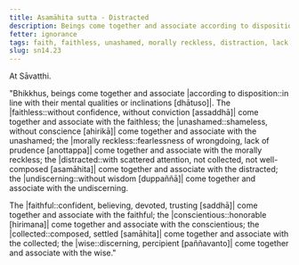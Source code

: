 ```yaml
---
title: Asamāhita sutta - Distracted
description: Beings come together and associate according to disposition. The distracted come together and associate with the distracted, and other pairs of dispositions are mentioned.
fetter: ignorance
tags: faith, faithless, unashamed, morally reckless, distraction, lack of discernment, conscientious, collected, wise, beings, friendship, sn, sn12-21, sn14
slug: sn14.23
---
```


At Sāvatthi.

"Bhikkhus, beings come together and associate |according to disposition::in line with their mental qualities or inclinations [dhātuso]|. The |faithless::without confidence, without conviction [assaddhā]| come together and associate with the faithless; the |unashamed::shameless, without conscience [ahirikā]| come together and associate with the unashamed; the |morally reckless::fearlessness of wrongdoing, lack of prudence [anottappa]| come together and associate with the morally reckless; the |distracted::with scattered attention, not collected, not well-composed [asamāhita]| come together and associate with the distracted; the |undiscerning::without wisdom [duppaññā]| come together and associate with the undiscerning.

The |faithful::confident, believing, devoted, trusting [saddhā]| come together and associate with the faithful; the |conscientious::honorable [hirimana]| come together and associate with the conscientious; the |collected::composed, settled [samāhita]| come together and associate with the collected; the |wise::discerning, percipient [paññavanto]| come together and associate with the wise."